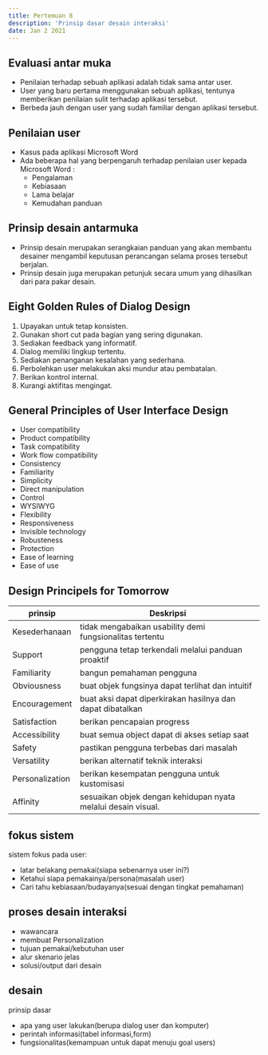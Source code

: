 ---
title: Pertemuan 8
description: 'Prinsip dasar desain interaksi'
date: Jan 2 2021
---

## Evaluasi antar muka

- Penilaian terhadap sebuah aplikasi adalah tidak sama antar user.
- User yang baru pertama menggunakan sebuah aplikasi, tentunya memberikan penilaian sulit terhadap aplikasi tersebut.
- Berbeda jauh dengan user yang sudah familiar dengan aplikasi tersebut.

## Penilaian user

- Kasus pada aplikasi Microsoft Word
- Ada beberapa hal yang berpengaruh terhadap penilaian user kepada Microsoft Word :
  - Pengalaman
  - Kebiasaan
  - Lama belajar
  - Kemudahan panduan

## Prinsip desain antarmuka

- Prinsip desain merupakan serangkaian panduan yang akan membantu desainer mengambil keputusan perancangan selama proses tersebut berjalan.
- Prinsip desain juga merupakan petunjuk secara umum yang dihasilkan dari para pakar desain.

## Eight Golden Rules of Dialog Design

1. Upayakan untuk tetap konsisten.
2. Gunakan short cut pada bagian yang sering digunakan.
3. Sediakan feedback yang informatif.
4. Dialog memiliki lingkup tertentu.
5. Sediakan penanganan kesalahan yang sederhana.
6. Perbolehkan user melakukan aksi mundur atau pembatalan.
7. Berikan kontrol internal.
8. Kurangi aktifitas mengingat.

## General Principles of User Interface Design

- User compatibility
- Product compatibility
- Task compatibility
- Work flow compatibility
- Consistency
- Familiarity
- Simplicity
- Direct manipulation
- Control
- WYSIWYG
- Flexibility
- Responsiveness
- Invisible technology
- Robusteness
- Protection
- Ease of learning
- Ease of use

## Design Principels for Tomorrow

| prinsip         | Deskripsi                                                     |
| --------------- | ------------------------------------------------------------- |
| Kesederhanaan   | tidak mengabaikan usability demi fungsionalitas tertentu      |
| Support         | pengguna tetap terkendali melalui panduan proaktif            |
| Familiarity     | bangun pemahaman pengguna                                     |
| Obviousness     | buat objek fungsinya dapat terlihat dan intuitif              |
| Encouragement   | buat aksi dapat diperkirakan hasilnya dan dapat dibatalkan    |
| Satisfaction    | berikan pencapaian progress                                   |
| Accessibility   | buat semua object dapat di akses setiap saat                  |
| Safety          | pastikan pengguna terbebas dari masalah                       |
| Versatility     | berikan alternatif teknik interaksi                           |
| Personalization | berikan kesempatan pengguna untuk kustomisasi                 |
| Affinity        | sesuaikan objek dengan kehidupan nyata melalui desain visual. |

## fokus sistem

sistem fokus pada user:

- latar belakang pemakai(siapa sebenarnya user ini?)
- Ketahui siapa pemakainya/persona(masalah user)
- Cari tahu kebiasaan/budayanya(sesuai dengan tingkat pemahaman)

## proses desain interaksi

- wawancara
- membuat Personalization
- tujuan pemakai/kebutuhan user
- alur skenario jelas
- solusi/output dari desain

## desain

prinsip dasar

- apa yang user lakukan(berupa dialog user dan komputer)
- perintah informasi(tabel informasi,form)
- fungsionalitas(kemampuan untuk dapat menuju goal users)
